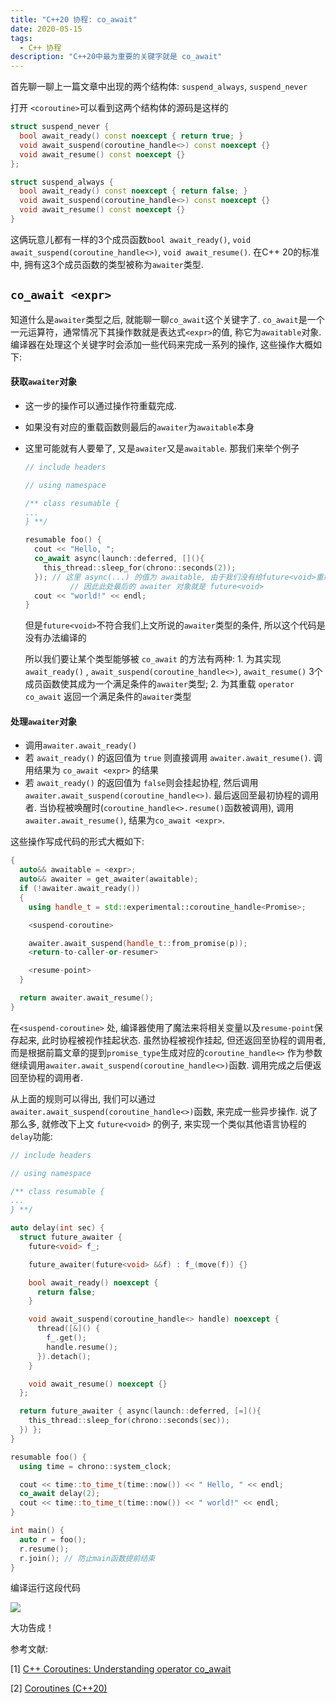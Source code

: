 ```yaml
---
title: "C++20 协程: co_await"
date: 2020-05-15
tags:
  - C++ 协程
description: "C++20中最为重要的关键字就是 co_await"
---
```


首先聊一聊上一篇文章中出现的两个结构体: `suspend_always`, `suspend_never`

打开 `<coroutine>`可以看到这两个结构体的源码是这样的

```cpp
struct suspend_never {
  bool await_ready() const noexcept { return true; }
  void await_suspend(coroutine_handle<>) const noexcept {}
  void await_resume() const noexcept {}
};

struct suspend_always {
  bool await_ready() const noexcept { return false; }
  void await_suspend(coroutine_handle<>) const noexcept {}
  void await_resume() const noexcept {}
}
```

这俩玩意儿都有一样的3个成员函数`bool await_ready()`, `void await_suspend(coroutine_handle<>)`, `void await_resume()`. 在C++ 20的标准中, 拥有这3个成员函数的类型被称为`awaiter`类型.



## `co_await <expr>`

知道什么是`awaiter`类型之后, 就能聊一聊`co_await`这个关键字了. `co_await`是一个一元运算符，通常情况下其操作数就是表达式`<expr>`的值, 称它为`awaitable`对象. 编译器在处理这个关键字时会添加一些代码来完成一系列的操作, 这些操作大概如下:

#### 获取`awaiter`对象

* 这一步的操作可以通过操作符重载完成.

* 如果没有对应的重载函数则最后的`awaiter`为`awaitable`本身

* 这里可能就有人要晕了, 又是`awaiter`又是`awaitable`. 那我们来举个例子

  ```cpp
  // include headers

  // using namespace

  /** class resumable {
  ...
  } **/

  resumable foo() {
    cout << "Hello, ";
    co_await async(launch::deferred, [](){
      this_thread::sleep_for(chrono::seconds(2));
    }); // 这里 async(...) 的值为 awaitable, 由于我们没有给future<void>重载 co_await 运算符
    		// 因此此处最后的 awaiter 对象就是 future<void>
    cout << "world!" << endl;
  }

  ```

  但是`future<void>`不符合我们上文所说的`awaiter`类型的条件, 所以这个代码是没有办法编译的

  所以我们要让某个类型能够被 `co_await` 的方法有两种: 1. 为其实现`await_ready()` , `await_suspend(coroutine_handle<>)`,  `await_resume()` 3个成员函数使其成为一个满足条件的`awaiter`类型; 2. 为其重载 `operator co_await` 返回一个满足条件的`awaiter`类型

#### 处理`awaiter`对象

* 调用`awaiter.await_ready()`
* 若 `await_ready()` 的返回值为 `true` 则直接调用 `awaiter.await_resume()`. 调用结果为 `co_await <expr>`  的结果
* 若 `await_ready()` 的返回值为 `false`则会挂起协程, 然后调用 `awaiter.await_suspend(coroutine_handle<>)`.  最后返回至最初协程的调用者. 当协程被唤醒时(`coroutine_handle<>.resume()`函数被调用), 调用`awaiter.await_resume()`, 结果为`co_await <expr>`.



这些操作写成代码的形式大概如下:
```cpp
{
  auto&& awaitable = <expr>;
  auto&& awaiter = get_awaiter(awaitable);
  if (!awaiter.await_ready())
  {
    using handle_t = std::experimental::coroutine_handle<Promise>;

    <suspend-coroutine>

    awaiter.await_suspend(handle_t::from_promise(p));
    <return-to-caller-or-resumer>

    <resume-point>
  }

  return awaiter.await_resume();
}
```
在`<suspend-coroutine>` 处, 编译器使用了魔法来将相关变量以及`resume-point`保存起来, 此时协程被视作挂起状态. 虽然协程被视作挂起, 但还返回至协程的调用者, 而是根据前篇文章的提到`promise_type`生成对应的`coroutine_handle<>` 作为参数继续调用`awaiter.await_suspend(coroutine_handle<>)`函数. 调用完成之后便返回至协程的调用者.

从上面的规则可以得出, 我们可以通过`awaiter.await_suspend(coroutine_handle<>)`函数, 来完成一些异步操作. 说了那么多, 就修改下上文 `future<void>` 的例子, 来实现一个类似其他语言协程的`delay`功能:

```cpp
// include headers

// using namespace

/** class resumable {
...
} **/

auto delay(int sec) {
  struct future_awaiter {
    future<void> f_;

    future_awaiter(future<void> &&f) : f_(move(f)) {}

    bool await_ready() noexcept {
      return false;
    }

    void await_suspend(coroutine_handle<> handle) noexcept {
      thread([&]() {
        f_.get();
        handle.resume();
      }).detach();
    }

    void await_resume() noexcept {}
  };

  return future_awaiter { async(launch::deferred, [=](){
    this_thread::sleep_for(chrono::seconds(sec));
  }) };
}

resumable foo() {
  using time = chrono::system_clock;

  cout << time::to_time_t(time::now()) << " Hello, " << endl;
  co_await delay(2);
  cout << time::to_time_t(time::now()) << " world!" << endl;
}

int main() {
  auto r = foo();
  r.resume();
  r.join(); // 防止main函数提前结束
}
```

编译运行这段代码

![](/images/c++20-co_await/1.png)

大功告成！



参考文献:

[1] [C++ Coroutines: Understanding operator co_await](https://lewissbaker.github.io/2017/11/17/understanding-operator-co-await)

[2] [Coroutines (C++20)](https://en.cppreference.com/w/cpp/language/coroutines)

